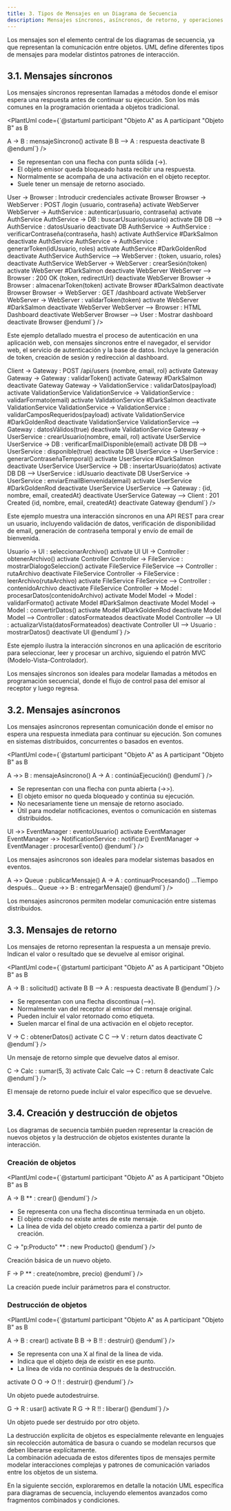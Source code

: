 ```yaml
---
title: 3. Tipos de Mensajes en un Diagrama de Secuencia
description: Mensajes síncronos, asíncronos, de retorno, y operaciones de creación y destrucción en UML
---
```



Los mensajes son el elemento central de los diagramas de secuencia, ya que representan la comunicación entre objetos. UML define diferentes tipos de mensajes para modelar distintos patrones de interacción.

## 3.1. Mensajes síncronos

Los mensajes síncronos representan llamadas a métodos donde el emisor espera una respuesta antes de continuar su ejecución. Son los más comunes en la programación orientada a objetos tradicional.

<PlantUml code={`@startuml
participant "Objeto A" as A
participant "Objeto B" as B

A -> B : mensajeSíncrono()
activate B
B --> A : respuesta
deactivate B
@enduml`} />

<div>
  <ul>
    <li>Se representan con una flecha con punta sólida (→).</li>
    <li>El objeto emisor queda bloqueado hasta recibir una respuesta.</li>
    <li>Normalmente se acompaña de una activación en el objeto receptor.</li>
    <li>Suele tener un mensaje de retorno asociado.</li>
  </ul>
</div>

<Tabs>
  <TabItem label="Aplicación web">
    <div>
      <PlantUml code={`@startuml
actor "Usuario" as User
participant "Navegador" as Browser
participant "Servidor Web" as WebServer
participant "Servicio de Autenticación" as AuthService
database "Base de Datos" as DB

User -> Browser : Introducir credenciales
activate Browser
Browser -> WebServer : POST /login {usuario, contraseña}
activate WebServer
WebServer -> AuthService : autenticar(usuario, contraseña)
activate AuthService
AuthService -> DB : buscarUsuario(usuario)
activate DB
DB --> AuthService : datosUsuario
deactivate DB
AuthService -> AuthService : verificarContraseña(contraseña, hash)
activate AuthService #DarkSalmon
deactivate AuthService
AuthService -> AuthService : generarToken(idUsuario, roles)
activate AuthService #DarkGoldenRod
deactivate AuthService
AuthService --> WebServer : {token, usuario, roles}
deactivate AuthService
WebServer -> WebServer : crearSesión(token)
activate WebServer #DarkSalmon
deactivate WebServer
WebServer --> Browser : 200 OK {token, redirectUrl}
deactivate WebServer
Browser -> Browser : almacenarToken(token)
activate Browser #DarkSalmon
deactivate Browser
Browser -> WebServer : GET /dashboard
activate WebServer
WebServer -> WebServer : validarToken(token)
activate WebServer #DarkSalmon
deactivate WebServer
WebServer --> Browser : HTML Dashboard
deactivate WebServer
Browser --> User : Mostrar dashboard
deactivate Browser
@enduml`} />
      <p>Este ejemplo detallado muestra el proceso de autenticación en una aplicación web, con mensajes síncronos entre el navegador, el servidor web, el servicio de autenticación y la base de datos. Incluye la generación de token, creación de sesión y redirección al dashboard.</p>
    </div>
  </TabItem>
  
  <TabItem label="API REST">
    <div>
      <PlantUml code={`@startuml
participant "Cliente API" as Client
participant "API Gateway" as Gateway
participant "Servicio de Usuarios" as UserService
participant "Servicio de Validación" as ValidationService
database "Base de Datos" as DB

Client -> Gateway : POST /api/users {nombre, email, rol}
activate Gateway
Gateway -> Gateway : validarToken()
activate Gateway #DarkSalmon
deactivate Gateway
Gateway -> ValidationService : validarDatos(payload)
activate ValidationService
ValidationService -> ValidationService : validarFormato(email)
activate ValidationService #DarkSalmon
deactivate ValidationService
ValidationService -> ValidationService : validarCamposRequeridos(payload)
activate ValidationService #DarkGoldenRod
deactivate ValidationService
ValidationService --> Gateway : datosVálidos(true)
deactivate ValidationService
Gateway -> UserService : crearUsuario(nombre, email, rol)
activate UserService
UserService -> DB : verificarEmailDisponible(email)
activate DB
DB --> UserService : disponible(true)
deactivate DB
UserService -> UserService : generarContraseñaTemporal()
activate UserService #DarkSalmon
deactivate UserService
UserService -> DB : insertarUsuario(datos)
activate DB
DB --> UserService : idUsuario
deactivate DB
UserService -> UserService : enviarEmailBienvenida(email)
activate UserService #DarkGoldenRod
deactivate UserService
UserService --> Gateway : {id, nombre, email, createdAt}
deactivate UserService
Gateway --> Client : 201 Created {id, nombre, email, createdAt}
deactivate Gateway
@enduml`} />
      <p>Este ejemplo muestra una interacción síncronos en una API REST para crear un usuario, incluyendo validación de datos, verificación de disponibilidad de email, generación de contraseña temporal y envío de email de bienvenida.</p>
    </div>
  </TabItem>
  
  <TabItem label="Aplicación de escritorio">
    <div>
      <PlantUml code={`@startuml
actor Usuario
participant "Interfaz de Usuario" as UI
participant "Controlador" as Controller
participant "Modelo" as Model
participant "Servicio de Archivos" as FileService

Usuario -> UI : seleccionarArchivo()
activate UI
UI -> Controller : obtenerArchivo()
activate Controller
Controller -> FileService : mostrarDialogoSeleccion()
activate FileService
FileService --> Controller : rutaArchivo
deactivate FileService
Controller -> FileService : leerArchivo(rutaArchivo)
activate FileService
FileService --> Controller : contenidoArchivo
deactivate FileService
Controller -> Model : procesarDatos(contenidoArchivo)
activate Model
Model -> Model : validarFormato()
activate Model #DarkSalmon
deactivate Model
Model -> Model : convertirDatos()
activate Model #DarkGoldenRod
deactivate Model
Model --> Controller : datosFormateados
deactivate Model
Controller --> UI : actualizarVista(datosFormateados)
deactivate Controller
UI --> Usuario : mostrarDatos()
deactivate UI
@enduml`} />
      <p>Este ejemplo ilustra la interacción síncronos en una aplicación de escritorio para seleccionar, leer y procesar un archivo, siguiendo el patrón MVC (Modelo-Vista-Controlador).</p>
    </div>
  </TabItem>
</Tabs>

<Aside type="tip">
  Los mensajes síncronos son ideales para modelar llamadas a métodos en programación secuencial, donde el flujo de control pasa del emisor al receptor y luego regresa.
</Aside>

## 3.2. Mensajes asíncronos

Los mensajes asíncronos representan comunicación donde el emisor no espera una respuesta inmediata para continuar su ejecución. Son comunes en sistemas distribuidos, concurrentes o basados en eventos.

<PlantUml code={`@startuml
participant "Objeto A" as A
participant "Objeto B" as B

A ->> B : mensajeAsíncrono()
A -> A : continúaEjecución()
@enduml`} />

<div>
  <ul>
    <li>Se representan con una flecha con punta abierta (→>).</li>
    <li>El objeto emisor no queda bloqueado y continúa su ejecución.</li>
    <li>No necesariamente tiene un mensaje de retorno asociado.</li>
    <li>Útil para modelar notificaciones, eventos o comunicación en sistemas distribuidos.</li>
  </ul>
</div>

<Tabs>
  <TabItem label="Notificación de eventos">
    <div>
      <PlantUml code={`@startuml
participant "Interfaz" as UI
participant "Gestor de Eventos" as EventManager
participant "Servicio de Notificaciones" as NotificationService

UI ->> EventManager : eventoUsuario()
activate EventManager
EventManager ->> NotificationService : notificar()
EventManager -> EventManager : procesarEvento()
@enduml`} />
      <p>Los mensajes asíncronos son ideales para modelar sistemas basados en eventos.</p>
    </div>
  </TabItem>
  
  <TabItem label="Comunicación distribuida">
    <div>
      <PlantUml code={`@startuml
participant "Servicio A" as A
participant "Cola de Mensajes" as Queue
participant "Servicio B" as B

A ->> Queue : publicarMensaje()
A -> A : continuarProcesando()
...Tiempo después...
Queue ->> B : entregarMensaje()
@enduml`} />
      <p>Los mensajes asíncronos permiten modelar comunicación entre sistemas distribuidos.</p>
    </div>
  </TabItem>
</Tabs>

## 3.3. Mensajes de retorno

Los mensajes de retorno representan la respuesta a un mensaje previo. Indican el valor o resultado que se devuelve al emisor original.

<PlantUml code={`@startuml
participant "Objeto A" as A
participant "Objeto B" as B

A -> B : solicitud()
activate B
B --> A : respuesta
deactivate B
@enduml`} />

<div>
  <ul>
    <li>Se representan con una flecha discontinua (-->).</li>
    <li>Normalmente van del receptor al emisor del mensaje original.</li>
    <li>Pueden incluir el valor retornado como etiqueta.</li>
    <li>Suelen marcar el final de una activación en el objeto receptor.</li>
  </ul>
</div>

<Tabs>
  <TabItem label="Retorno simple">
    <div>
      <PlantUml code={`@startuml
participant "Vista" as V
participant "Controlador" as C

V -> C : obtenerDatos()
activate C
C --> V : return datos
deactivate C
@enduml`} />
      <p>Un mensaje de retorno simple que devuelve datos al emisor.</p>
    </div>
  </TabItem>
  
  <TabItem label="Retorno con valor específico">
    <div>
      <PlantUml code={`@startuml
participant "Cliente" as C
participant "Calculadora" as Calc

C -> Calc : sumar(5, 3)
activate Calc
Calc --> C : return 8
deactivate Calc
@enduml`} />
      <p>El mensaje de retorno puede incluir el valor específico que se devuelve.</p>
    </div>
  </TabItem>
</Tabs>

## 3.4. Creación y destrucción de objetos

Los diagramas de secuencia también pueden representar la creación de nuevos objetos y la destrucción de objetos existentes durante la interacción.

### Creación de objetos

<PlantUml code={`@startuml
participant "Objeto A" as A
participant "Objeto B" as B

A -> B ** : crear()
@enduml`} />

<div>
  <ul>
    <li>Se representa con una flecha discontinua terminada en un objeto.</li>
    <li>El objeto creado no existe antes de este mensaje.</li>
    <li>La línea de vida del objeto creado comienza a partir del punto de creación.</li>
  </ul>
</div>

<Tabs>
  <TabItem label="Creación básica">
    <div>
      <PlantUml code={`@startuml
participant "Cliente" as C

C -> "p:Producto" ** : new Producto()
@enduml`} />
      <p>Creación básica de un nuevo objeto.</p>
    </div>
  </TabItem>
  
  <TabItem label="Creación con parámetros">
    <div>
      <PlantUml code={`@startuml
participant "Fábrica" as F
participant "Producto" as P

F -> P ** : create(nombre, precio)
@enduml`} />
      <p>La creación puede incluir parámetros para el constructor.</p>
    </div>
  </TabItem>
</Tabs>

### Destrucción de objetos

<PlantUml code={`@startuml
participant "Objeto A" as A
participant "Objeto B" as B

A -> B : crear()
activate B
B -> B !! : destruir()
@enduml`} />

<div>
  <ul>
    <li>Se representa con una X al final de la línea de vida.</li>
    <li>Indica que el objeto deja de existir en ese punto.</li>
    <li>La línea de vida no continúa después de la destrucción.</li>
  </ul>
</div>

<Tabs>
  <TabItem label="Autodestrucción">
    <div>
      <PlantUml code={`@startuml
participant "Objeto" as O

activate O
O -> O !! : destruir()
@enduml`} />
      <p>Un objeto puede autodestruirse.</p>
    </div>
  </TabItem>
  
  <TabItem label="Destrucción por otro objeto">
    <div>
      <PlantUml code={`@startuml
participant "Gestor" as G
participant "Recurso" as R

G -> R : usar()
activate R
G -> R !! : liberar()
@enduml`} />
      <p>Un objeto puede ser destruido por otro objeto.</p>
    </div>
  </TabItem>
</Tabs>

<Aside type="caution">
  La destrucción explícita de objetos es especialmente relevante en lenguajes sin recolección automática de basura o cuando se modelan recursos que deben liberarse explícitamente.
</Aside>

<Aside type="note">
  La combinación adecuada de estos diferentes tipos de mensajes permite modelar interacciones complejas y patrones de comunicación variados entre los objetos de un sistema.
</Aside>

En la siguiente sección, exploraremos en detalle la notación UML específica para diagramas de secuencia, incluyendo elementos avanzados como fragmentos combinados y condiciones.

